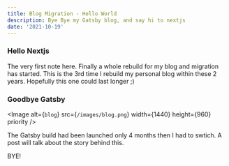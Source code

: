 ```yaml
---
title: Blog Migration - Hello World
description: Bye Bye my Gatsby blog, and say hi to nextjs
date: '2021-10-19'
---
```


### Hello Nextjs

The very first note here. Finally a whole rebuild for my blog and migration has started.
This is the 3rd time I rebuild my personal blog within these 2 years. Hopefully this one could last longer ;)

### Goodbye Gatsby

<Image
  alt={`blog`}
  src={`/images/blog.png`}
  width={1440}
  height={960}
  priority 
/>

The Gatsby build had been launched only 4 months then I had to swtich.
A post will talk about the story behind this.

BYE!